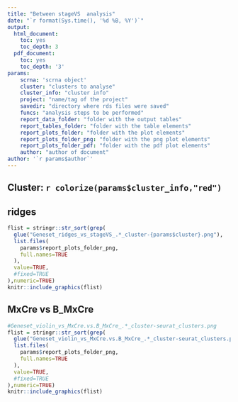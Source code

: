 ```yaml
---
title: "Between stageVS  analysis"
date: "`r format(Sys.time(), '%d %B, %Y')`"
output:
  html_document:
    toc: yes
    toc_depth: 3
  pdf_document:
    toc: yes
    toc_depth: '3'
params:
    scrna: 'scrna object'
    cluster: "clusters to analyse"
    cluster_info: "cluster info"
    project: "name/tag of the project"
    savedir: "directory where rds files were saved"
    funcs: "analysis steps to be performed"
    report_data_folder: "folder with the output tables"
    report_tables_folder: "folder with the table elements"
    report_plots_folder: "folder with the plot elements"
    report_plots_folder_png: "folder with the png plot elements"
    report_plots_folder_pdf: "folder with the pdf plot elements"
    author: "author of document"
author: '`r params$author`'
---
```


## Cluster: `r colorize(params$cluster_info,"red")`

## ridges
```r
flist = stringr::str_sort(grep(
  glue("Geneset_ridges_vs_stageVS_.*_cluster-{params$cluster}.png"),
  list.files(
    params$report_plots_folder_png,
    full.names=TRUE
  ),
  value=TRUE,
  #fixed=TRUE
),numeric=TRUE)
knitr::include_graphics(flist)
```



## MxCre vs B_MxCre
```r

#Geneset_violin_vs_MxCre.vs.B_MxCre_.*_cluster-seurat_clusters.png
flist = stringr::str_sort(grep(
  glue("Geneset_violin_vs_MxCre.vs.B_MxCre_.*_cluster-seurat_clusters.png"),
  list.files(
    params$report_plots_folder_png,
    full.names=TRUE
  ),
  value=TRUE,
  #fixed=TRUE
),numeric=TRUE)
knitr::include_graphics(flist)
```



